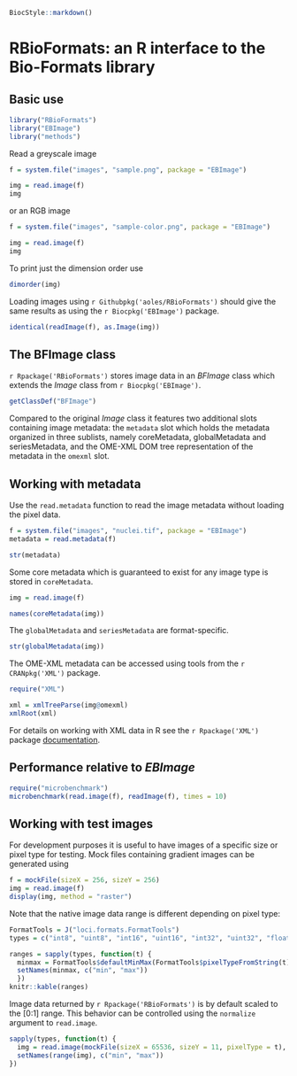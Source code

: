 <!-- rmarkdown v1 -->
<!--
%\VignetteIndexEntry{R interface to the Bio-Formats library}
%\VignettePackage{RBioFormats}
%\VignetteEngine{knitr::knitr}
-->

```r
BiocStyle::markdown()
```

# RBioFormats: an R interface to the Bio-Formats library

## Basic use

```r
library("RBioFormats")
library("EBImage")
library("methods")
```

Read a greyscale image

```r
f = system.file("images", "sample.png", package = "EBImage")

img = read.image(f)
img
```

or an RGB image

```r
f = system.file("images", "sample-color.png", package = "EBImage")

img = read.image(f)
img
```

To print just the dimension order use
```r
dimorder(img)
```

Loading images using `r Githubpkg('aoles/RBioFormats')` should give the same results as using the `r Biocpkg('EBImage')` package.

```r
identical(readImage(f), as.Image(img))
```

## The BFImage class

`r Rpackage('RBioFormats')` stores image data in an *BFImage* class which extends the *Image* class from `r Biocpkg('EBImage')`.

```r
getClassDef("BFImage")
```

Compared to the original *Image* class it features two additional slots containing image metadata: the `metadata` slot which holds the metadata organized in three sublists, namely coreMetadata, globalMetadata and seriesMetadata, and the OME-XML DOM tree representation of the metadata in the `omexml` slot.

## Working with metadata

Use the `read.metadata` function to read the image metadata without loading the pixel data.

```r
f = system.file("images", "nuclei.tif", package = "EBImage")
metadata = read.metadata(f)

str(metadata)
```

Some core metadata which is guaranteed to exist for any image type is stored in `coreMetadata`.

```r
img = read.image(f)

names(coreMetadata(img))
```

The `globalMetadata` and `seriesMetadata` are format-specific.

```r
str(globalMetadata(img))
```

The OME-XML metadata can be accessed using tools from the `r CRANpkg('XML')` package.

```r
require("XML")

xml = xmlTreeParse(img@omexml)
xmlRoot(xml)
```

For details on working with XML data in R see the `r Rpackage('XML')` package [documentation](http://www.omegahat.org/RSXML/ "XML package documentation").

## Performance relative to *EBImage*

```r
require("microbenchmark")
microbenchmark(read.image(f), readImage(f), times = 10)
```

## Working with test images

For development purposes it is useful to have images of a specific size or pixel type for testing. Mock files containing gradient images can be generated using

```r
f = mockFile(sizeX = 256, sizeY = 256)
img = read.image(f)
display(img, method = "raster")
```

Note that the native image data range is different depending on pixel type:

```r
FormatTools = J("loci.formats.FormatTools")
types = c("int8", "uint8", "int16", "uint16", "int32", "uint32", "float", "double")

ranges = sapply(types, function(t) {
  minmax = FormatTools$defaultMinMax(FormatTools$pixelTypeFromString(t))
  setNames(minmax, c("min", "max"))
  })
knitr::kable(ranges)
```

Image data returned by `r Rpackage('RBioFormats')` is by default scaled to the [0:1] range. This behavior can be controlled using the `normalize` argument to `read.image`.

```r
sapply(types, function(t) {
  img = read.image(mockFile(sizeX = 65536, sizeY = 11, pixelType = t), normalize = FALSE)
  setNames(range(img), c("min", "max"))  
})
```
